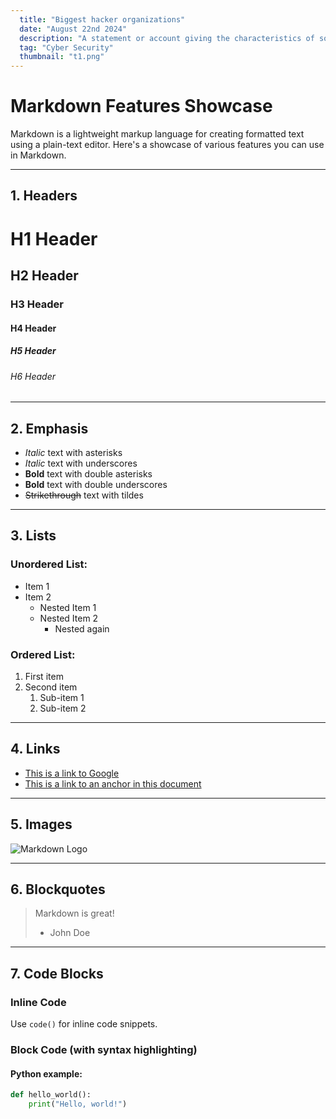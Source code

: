 ```yaml
---
  title: "Biggest hacker organizations"
  date: "August 22nd 2024"
  description: "A statement or account giving the characteristics of someone or something : a descriptive statement or account."
  tag: "Cyber Security"
  thumbnail: "t1.png"
---
```


# Markdown Features Showcase

Markdown is a lightweight markup language for creating formatted text using a plain-text editor. Here's a showcase of various features you can use in Markdown.

---

## 1. Headers

# H1 Header
## H2 Header
### H3 Header
#### H4 Header
##### H5 Header
###### H6 Header

---

## 2. Emphasis

- *Italic* text with asterisks
- _Italic_ text with underscores
- **Bold** text with double asterisks
- __Bold__ text with double underscores
- ~~Strikethrough~~ text with tildes

---

## 3. Lists

### Unordered List:
- Item 1
- Item 2
  - Nested Item 1
  - Nested Item 2
    - Nested again

### Ordered List:
1. First item
2. Second item
   1. Sub-item 1
   2. Sub-item 2

---

## 4. Links

- [This is a link to Google](https://www.google.com)
- [This is a link to an anchor in this document](#markdown-features-showcase)

---

## 5. Images

![Markdown Logo](https://upload.wikimedia.org/wikipedia/commons/4/48/Markdown-mark.svg)

---

## 6. Blockquotes

> Markdown is great!  
> - John Doe

---

## 7. Code Blocks

### Inline Code
Use `code()` for inline code snippets.

### Block Code (with syntax highlighting)
#### Python example:
```python
def hello_world():
    print("Hello, world!")
